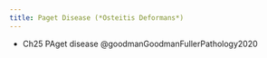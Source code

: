 ```yaml
---
title: Paget Disease (*Osteitis Deformans*)
---
```


::: {.callout title="Reading list"}

- Ch25 PAget disease @goodmanGoodmanFullerPathology2020

:::